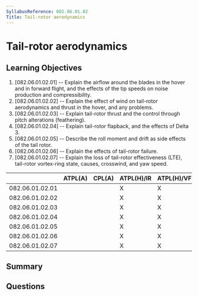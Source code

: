 ```yaml
---
SyllabusReference: 082.06.01.02
Title: Tail-rotor aerodynamics 
---
```


# Tail-rotor aerodynamics 

## Learning Objectives

1. [082.06.01.02.01] -- Explain the airflow around the blades in the hover and in forward flight, and the effects of the tip speeds on noise production and compressibility.
2. [082.06.01.02.02] -- Explain the effect of wind on tail-rotor aerodynamics and thrust in the hover, and any problems.
3. [082.06.01.02.03] -- Explain tail-rotor thrust and the control through pitch alterations (feathering).
4. [082.06.01.02.04] -- Explain tail-rotor flapback, and the effects of Delta 3.
5. [082.06.01.02.05] -- Describe the roll moment and drift as side effects of the tail rotor.
6. [082.06.01.02.06] -- Explain the effects of tail-rotor failure.
7. [082.06.01.02.07] -- Explain the loss of tail-rotor effectiveness (LTE), tail-rotor vortex-ring state, causes, crosswind, and yaw speed.


|                 | ATPL(A) | CPL(A) | ATPL(H)/IR | ATPL(H)/VFR | CPL(H) | IR | CBIR(A) |
|-----------------|---------|--------|------------|-------------|--------|----|---------|
| 082.06.01.02.01 |         |        |      X     |      X      |   X    |    |         |
| 082.06.01.02.02 |         |        |      X     |      X      |   X    |    |         |
| 082.06.01.02.03 |         |        |      X     |      X      |   X    |    |         |
| 082.06.01.02.04 |         |        |      X     |      X      |   X    |    |         |
| 082.06.01.02.05 |         |        |      X     |      X      |   X    |    |         |
| 082.06.01.02.06 |         |        |      X     |      X      |   X    |    |         |
| 082.06.01.02.07 |         |        |      X     |      X      |   X    |    |         |

## Summary

## Questions
